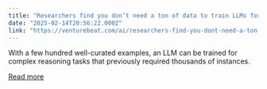 ```yaml
---
title: "Researchers find you don’t need a ton of data to train LLMs for reasoning tasks"
date: "2025-02-14T20:56:22.000Z"
link: "https://venturebeat.com/ai/researchers-find-you-dont-need-a-ton-of-data-to-train-llms-for-reasoning-tasks/"
---
```


With a few hundred well-curated examples, an LLM can be trained for complex reasoning tasks that previously required thousands of instances.

[Read more](https://venturebeat.com/ai/researchers-find-you-dont-need-a-ton-of-data-to-train-llms-for-reasoning-tasks/)
